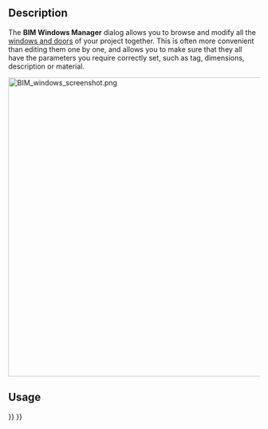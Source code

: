 <languages/>
<translate>

<!--T:6-->
{{Docnav
|[[BIM_ProjectManager|ProjectManager]]
|[[BIM_IfcElements|IfcElements]]
|[[BIM_Workbench|BIM]]
|IconL=BIM_ProjectManager.svg
|IconR=BIM_IfcElements.svg
|IconC=Workbench_BIM.svg
}}

<!--T:1-->
{{GuiCommand
|Name=BIM Windows
|MenuLocation=Manage → Manage doors and windows…
|Workbenches=[[BIM_Workbench|BIM]]
}}

==Description== <!--T:2-->

<!--T:4-->
The '''BIM Windows Manager''' dialog allows you to browse and modify all the [[Arch_Window|windows and doors]] of your project together. This is often more convenient than editing them one by one, and allows you to make sure that they all have the parameters you require correctly set, such as tag, dimensions, description or material.

</translate>
[[Image:BIM_windows_screenshot.png|600px]]
<translate>
<!--T:8-->
{{Caption|BIM Windows Manager}}

==Usage== <!--T:5-->


<!--T:7-->
{{Docnav
|[[BIM_ProjectManager|ProjectManager]]
|[[BIM_IfcElements|IfcElements]]
|[[BIM_Workbench|BIM]]
|IconL=BIM_ProjectManager.svg
|IconR=BIM_IfcElements.svg
|IconC=Workbench_BIM.svg
}}

</translate>
{{BIM_Tools_navi{{#translation:}}}}
{{Userdocnavi{{#translation:}}}}